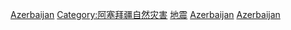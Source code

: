 {{Commonscat|Earthquakes in Azerbaijan}}

[[Category:各國地震|Azerbaijan]]
[[Category:阿塞拜疆自然灾害|Category:阿塞拜疆自然灾害]]
[[Category:阿塞拜疆地质|地震]]
[[Category:亚洲地震|Azerbaijan]]
[[Category:歐洲地震|Azerbaijan]]